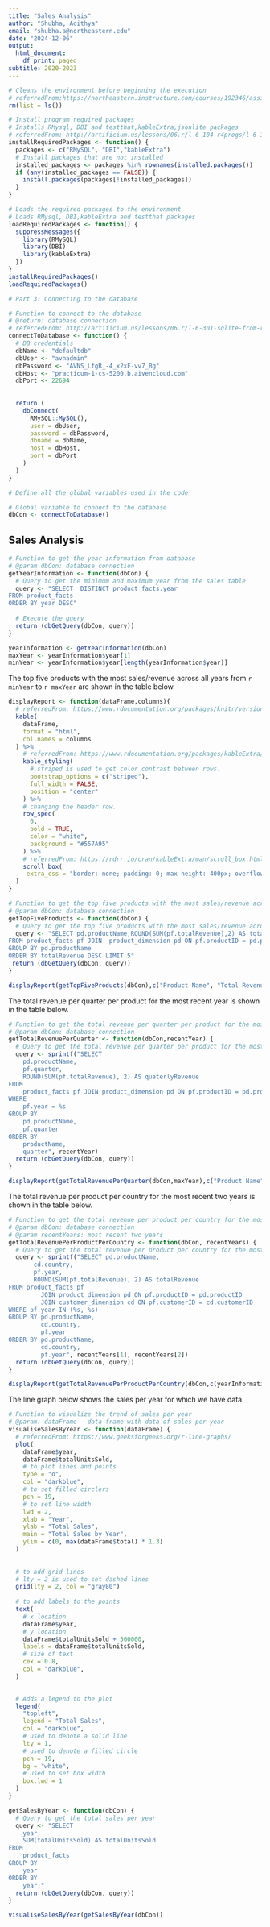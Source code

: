 ```yaml
---
title: "Sales Analysis"
author: "Shubha, Adithya"
email: "shubha.a@northeastern.edu"
date: "2024-12-06"
output:
  html_document:
    df_print: paged
subtitle: 2020-2023
---
```


```r
# Cleans the environment before beginning the execution
# referredFrom:https://northeastern.instructure.com/courses/192346/assignments/2351524
rm(list = ls())
```

```r
# Install program required packages
# Installs RMysql, DBI and testthat,kableExtra,jsonlite packages
# referredFrom: http://artificium.us/lessons/06.r/l-6-104-r4progs/l-6-104.html#Install_Packages_on_Demand
installRequiredPackages <- function() {
  packages <- c("RMySQL", "DBI","kableExtra")
  # Install packages that are not installed
  installed_packages <- packages %in% rownames(installed.packages())
  if (any(installed_packages == FALSE)) {
    install.packages(packages[!installed_packages])
  }
}

# Loads the required packages to the environment
# Loads RMysql, DBI,kableExtra and testthat packages
loadRequiredPackages <- function() {
  suppressMessages({
    library(RMySQL)
    library(DBI)
    library(kableExtra)
  })
}
installRequiredPackages()
loadRequiredPackages()
```


```r
# Part 3: Connecting to the database

# Function to connect to the database
# @return: database connection
# referredFrom: http://artificium.us/lessons/06.r/l-6-301-sqlite-from-r/l-6-301.html#Connect_to_Database
connectToDatabase <- function() {
  # DB credentials
  dbName <- "defaultdb"
  dbUser <- "avnadmin"
  dbPassword <- "AVNS_LfgR_-4_x2xF-vv7_Bg"
  dbHost <- "practicum-1-cs-5200.b.aivencloud.com"
  dbPort <- 22694
  
  
  return (
    dbConnect(
      RMySQL::MySQL(),
      user = dbUser,
      password = dbPassword,
      dbname = dbName,
      host = dbHost,
      port = dbPort
    )
  )
}
```

```r
# Define all the global variables used in the code

# Global variable to connect to the database
dbCon <- connectToDatabase()
```


## Sales Analysis
```r
# Function to get the year information from database
# @param dbCon: database connection
getYearInformation <- function(dbCon) {
  # Query to get the minimum and maximum year from the sales table
  query <- "SELECT  DISTINCT product_facts.year
FROM product_facts
ORDER BY year DESC"
  
  # Execute the query
  return (dbGetQuery(dbCon, query))
}

yearInformation <- getYearInformation(dbCon)
maxYear <- yearInformation$year[1]
minYear <- yearInformation$year[length(yearInformation$year)]
```
The top five products with the most sales/revenue across all years from `r minYear` to 
`r maxYear` are shown in the table below.

```r
displayReport <- function(dataFrame,columns){
  # referredFrom: https://www.rdocumentation.org/packages/knitr/versions/1.48/topics/kable
  kable(
    dataFrame,
    format = "html",
    col.names = columns
  ) %>%
    # referredFrom: https://www.rdocumentation.org/packages/kableExtra/versions/1.4.0/topics/kable_styling
    kable_styling(
      # striped is used to get color contrast between rows.
      bootstrap_options = c("striped"),
      full_width = FALSE,
      position = "center"
    ) %>%
    # changing the header row.
    row_spec(
      0,
      bold = TRUE,
      color = "white",
      background = "#557A95"
    ) %>%
    # referredFrom: https://rdrr.io/cran/kableExtra/man/scroll_box.html
    scroll_box(
     extra_css = "border: none; padding: 0; max-height: 400px; overflow-y: auto;"
  )
}

# Function to get the top five products with the most sales/revenue across all years
# @param dbCon: database connection
getTopFiveProducts <- function(dbCon) {
  # Query to get the top five products with the most sales/revenue across all years
  query <- "SELECT pd.productName,ROUND(SUM(pf.totalRevenue),2) AS totalRevenue
FROM product_facts pf JOIN  product_dimension pd ON pf.productID = pd.productID
GROUP BY pd.productName
ORDER BY totalRevenue DESC LIMIT 5"
 return (dbGetQuery(dbCon, query))
}

displayReport(getTopFiveProducts(dbCon),c("Product Name", "Total Revenue"))
```

The total revenue per quarter per product for the most recent year is shown in the table below.

```r
# Function to get the total revenue per quarter per product for the most recent year
# @param dbCon: database connection
getTotalRevenuePerQuarter <- function(dbCon,recentYear) {
  # Query to get the total revenue per quarter per product for the most recent year
  query <- sprintf("SELECT
    pd.productName,
    pf.quarter,
    ROUND(SUM(pf.totalRevenue), 2) AS quaterlyRevenue
FROM
    product_facts pf JOIN product_dimension pd ON pf.productID = pd.productID
WHERE
    pf.year = %s
GROUP BY
    pd.productName,
    pf.quarter
ORDER BY
    productName,
    quarter", recentYear)
  return (dbGetQuery(dbCon, query))
}

displayReport(getTotalRevenuePerQuarter(dbCon,maxYear),c("Product Name", "Quarter", "Quarterly Revenue"))
```

The total revenue per product per country for the most recent two years is shown in the table below.

```r
# Function to get the total revenue per product per country for the most recent two years
# @param dbCon: database connection
# @param recentYears: most recent two years
getTotalRevenuePerProductPerCountry <- function(dbCon, recentYears) {
  # Query to get the total revenue per product per country for the most recent two years
  query <- sprintf("SELECT pd.productName,
       cd.country,
       pf.year,
       ROUND(SUM(pf.totalRevenue), 2) AS totalRevenue
FROM product_facts pf
         JOIN product_dimension pd ON pf.productID = pd.productID
         JOIN customer_dimension cd ON pf.customerID = cd.customerID
WHERE pf.year IN (%s, %s)
GROUP BY pd.productName,
         cd.country,
         pf.year
ORDER BY pd.productName,
         cd.country,
         pf.year", recentYears[1], recentYears[2])
  return (dbGetQuery(dbCon, query))
}

displayReport(getTotalRevenuePerProductPerCountry(dbCon,c(yearInformation$year[1],yearInformation$year[2])),c("Product Name", "Country", "Year", "Total Revenue"))
```
The line graph below shows the sales per year for which we have data.

```r
# Function to visualize the trend of sales per year
# @param: dataFrame - data frame with data of sales per year
visualiseSalesByYear <- function(dataFrame) {
  # referredFrom: https://www.geeksforgeeks.org/r-line-graphs/
  plot(
    dataFrame$year,
    dataFrame$totalUnitsSold,
    # to plot lines and points
    type = "o",
    col = "darkblue",
    # to set filled circlers
    pch = 19,
    # to set line width
    lwd = 2,
    xlab = "Year",
    ylab = "Total Sales",
    main = "Total Sales by Year",
    ylim = c(0, max(dataFrame$total) * 1.3)
  )
  
  
  # to add grid lines
  # lty = 2 is used to set dashed lines
  grid(lty = 2, col = "gray80")
  
  # to add labels to the points
  text(
    # x location
    dataFrame$year,
    # y location
    dataFrame$totalUnitsSold + 500000,
    labels = dataFrame$totalUnitsSold,
    # size of text
    cex = 0.8,
    col = "darkblue",
  )

  
  # Adds a legend to the plot
  legend(
    "topleft",
    legend = "Total Sales",
    col = "darkblue",
    # used to denote a solid line
    lty = 1,
    # used to denote a filled circle
    pch = 19,
    bg = "white",
    # used to set box width
    box.lwd = 1
  )
}

getSalesByYear <- function(dbCon) {
  # Query to get the total sales per year
  query <- "SELECT
    year,
    SUM(totalUnitsSold) AS totalUnitsSold
FROM
    product_facts
GROUP BY
    year
ORDER BY
    year;"
  return (dbGetQuery(dbCon, query))
}

visualiseSalesByYear(getSalesByYear(dbCon))
```